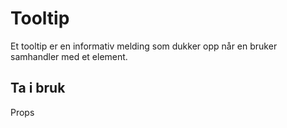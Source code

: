 
<Meta of={TooltipStories} />

# Tooltip

Et tooltip er en informativ melding som dukker opp når en bruker samhandler med et element.

## Ta i bruk

<DocsHeading light>Props</DocsHeading>
<Canvas of={TooltipStories.Preview} />
<Controls of={TooltipStories.Preview} />
